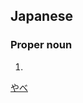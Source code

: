 ==Japanese==
{{ja-kanjitab|矢|部}}

===Proper noun===
{{ja-pos|proper|やべ}}

# {{surname|lang=ja}}

[[Category:Japanese surnames|やべ]]